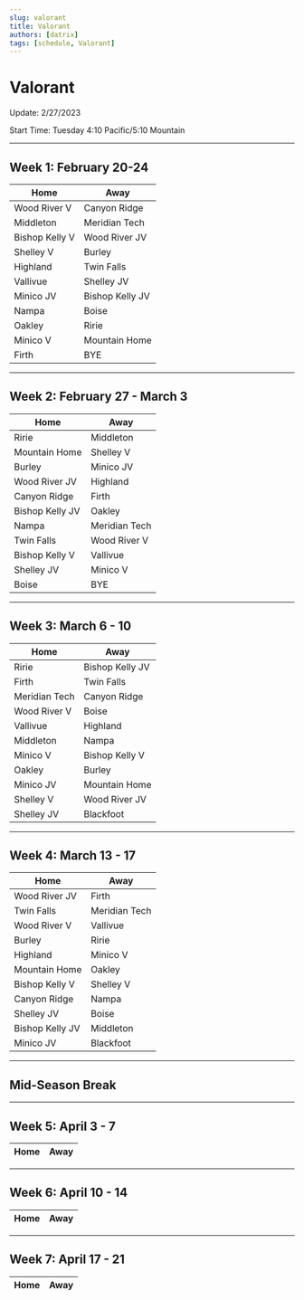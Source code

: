 ```yaml
---
slug: valorant
title: Valorant
authors: [datrix]
tags: [schedule, Valorant]
---
```


# Valorant
Update: 2/27/2023

Start Time: Tuesday 4:10 Pacific/5:10 Mountain

---
## Week 1: February 20-24

| Home | Away |
|---|---|
|Wood River V	|	Canyon Ridge|
|Middleton	|	Meridian Tech|
|Bishop Kelly V	|	Wood River JV|
|Shelley V	|	Burley|
|Highland	|	Twin Falls|
|Vallivue	|	Shelley JV|
|Minico JV	|	Bishop Kelly JV|
|Nampa	|	Boise|
|Oakley	|	Ririe|
|Minico V	|	Mountain Home|
|Firth	|	BYE|

---
## Week 2: February 27 - March 3

| Home | Away |
|---|---|
|Ririe	|	Middleton|
|Mountain Home	|	Shelley V|
|Burley	|	Minico JV|
|Wood River JV	|	Highland|
|Canyon Ridge	|	Firth|
|Bishop Kelly JV	|	Oakley|
|Nampa	|	Meridian Tech|
|Twin Falls	|	Wood River V|
|Bishop Kelly V	|	Vallivue|
|Shelley JV	|	Minico V|
|Boise	|	BYE|

---
## Week 3: March 6 - 10

| Home | Away |
|---|---|
|Ririe	|	Bishop Kelly JV|
|Firth	|	Twin Falls|
|Meridian Tech	|	Canyon Ridge|
|Wood River V	|	Boise|
|Vallivue	|	Highland|
|Middleton	|	Nampa|
|Minico V	|	Bishop Kelly V|
|Oakley	|	Burley|
|Minico JV	|	Mountain Home|
|Shelley V	|	Wood River JV|
|Shelley JV	|	Blackfoot|

---
## Week 4: March 13 - 17

| Home | Away |
|---|---|
|Wood River JV	|	Firth|
|Twin Falls	|	Meridian Tech|
|Wood River V	|	Vallivue|
|Burley	|	Ririe|
|Highland	|	Minico V|
|Mountain Home	|	Oakley|
|Bishop Kelly V	|	Shelley V|
|Canyon Ridge	|	Nampa|
|Shelley JV	|	Boise|
|Bishop Kelly JV	|	Middleton|
|Minico JV	|	Blackfoot|

---
## Mid-Season Break

---
## Week 5: April 3 - 7

| Home | Away |
|---|---|

---
## Week 6: April 10 - 14

| Home | Away |
|---|---|

---
## Week 7: April 17 - 21

| Home | Away |
|---|---|